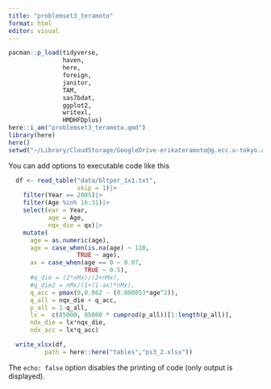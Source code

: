 ```yaml
---
title: "problemset3_teramoto"
format: html
editor: visual
---
```


```r
pacman::p_load(tidyverse,
               haven,
               here,
               foreign,
               janitor,
               TAM,
               sas7bdat,
               ggplot2,
               writexl,
               HMDHFDplus)
here::i_am("problemset3_teramoto.qmd")
library(here)
here()
setwd("~/Library/CloudStorage/GoogleDrive-erikateramoto@g.ecc.u-tokyo.ac.jp/My Drive/Wisc/Wisc 2025-2026/SOC 756/problem sets/demtech-2")
```

You can add options to executable code like this

```r

  df <- read_table("data/bltper_1x1.txt",
                   skip = 1)|>
    filter(Year == 2005)|>
    filter(Age %in% 16:31)|>
    select(ear = Year,
           age = Age,
           nqx_die = qx)|>
    mutate(
      age = as.numeric(age),
      age = case_when(is.na(age) ~ 110,
                   TRUE ~ age),
      ax = case_when(age == 0 ~ 0.07, 
                     TRUE ~ 0.5),
      #q_die = (2*nMx)/(2+nMx),
      #q_die2 = nMx/(1+(1-ax)*nMx),
      q_acc = pmax(0,0.062 - (0.000053*age^2)),
      q_all = nqx_die + q_acc,
      p_all = 1-q_all,
      lx =  c(85000, 85000 * cumprod(p_all))[1:length(p_all)],
      ndx_die = lx*nqx_die,
      ndx_acc = lx*q_acc)

  write_xlsx(df,
          path = here::here("tables","ps3_2.xlsx"))  
```

The `echo: false` option disables the printing of code (only output is displayed).
